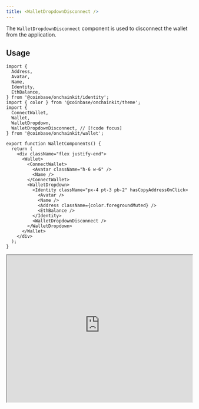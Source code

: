 ```yaml
---
title: <WalletDropdownDisconnect />
---
```


The `WalletDropdownDisconnect` component is used to disconnect the wallet from the application.

## Usage

```tsx
import {
  Address,
  Avatar,
  Name,
  Identity,
  EthBalance,
} from '@coinbase/onchainkit/identity';
import { color } from '@coinbase/onchainkit/theme';
import {
  ConnectWallet,
  Wallet,
  WalletDropdown,
  WalletDropdownDisconnect, // [!code focus]
} from '@coinbase/onchainkit/wallet';

export function WalletComponents() {
  return (
    <div className="flex justify-end">
      <Wallet>
        <ConnectWallet>
          <Avatar className="h-6 w-6" />
          <Name />
        </ConnectWallet>
        <WalletDropdown>
          <Identity className="px-4 pt-3 pb-2" hasCopyAddressOnClick>
            <Avatar />
            <Name />
            <Address className={color.foregroundMuted} />
            <EthBalance />
          </Identity>
          <WalletDropdownDisconnect />
        </WalletDropdown>
      </Wallet>
    </div>
  );
}
```

<iframe
  src="https://684b5e62b1ff46bc5bf83966-aijszlfakk.chromatic.com/iframe.html?args=&id=onchainkit-wallet-disconnect--main&viewMode=story&dark=true&hero=true"
  width="100%"
  height="400"
/>
{/* <WalletComponents>
  <Wallet>
    <ConnectWallet>
      <Avatar className="h-6 w-6" />
      <Name />
    </ConnectWallet>
    <WalletDropdown>
      <Identity className="px-4 pt-3 pb-2" hasCopyAddressOnClick>
        <Avatar />
        <Name />
        <Address className={color.foregroundMuted} />
        <EthBalance />
      </Identity>
      <WalletDropdownDisconnect />
    </WalletDropdown>
  </Wallet>
</WalletComponents> */}

### Override styles

You can override component styles using `className`.

```tsx
// omitted for brevity

<WalletDropdownDisconnect className="hover:bg-red-500" /> // [!code focus]
```

<iframe
  src="https://684b5e62b1ff46bc5bf83966-aijszlfakk.chromatic.com/iframe.html?args=&id=onchainkit-wallet-disconnect--override-styles&viewMode=story&dark=true&hero=true"
  width="100%"
  height="400"
/>
{/* <WalletComponents>
  <Wallet>
    <ConnectWallet text="Log In">
      <Avatar className="h-6 w-6" />
      <Name />
    </ConnectWallet>
    <WalletDropdown>
      <Identity className="px-4 pt-3 pb-2" hasCopyAddressOnClick>
        <Avatar />
        <Name />
        <Address className={color.foregroundMuted} />
        <EthBalance />
      </Identity>
      <WalletDropdownDisconnect className="hover:bg-red-500" />
    </WalletDropdown>
  </Wallet>
</WalletComponents> */}

### Override text

You can override component text using `text`.

```tsx
// omitted for brevity

<WalletDropdownDisconnect text="Log out" /> // [!code focus]
```

<iframe
  src="https://684b5e62b1ff46bc5bf83966-aijszlfakk.chromatic.com/iframe.html?args=&id=onchainkit-wallet-disconnect--override-text&viewMode=story&dark=true&hero=true"
  width="100%"
  height="400"
/>
{/* <WalletComponents>
  <Wallet>
    <ConnectWallet text="Log In">
      <Avatar className="h-6 w-6" />
      <Name />
    </ConnectWallet>
    <WalletDropdown>
      <Identity className="px-4 pt-3 pb-2" hasCopyAddressOnClick>
        <Avatar />
        <Name />
        <Address className={color.foregroundMuted} />
        <EthBalance />
      </Identity>
      <WalletDropdownDisconnect text="Log out" />
    </WalletDropdown>
  </Wallet>
</WalletComponents> */}

## Props
- [`WalletDropdownDisconnectReact`](/onchainkit/wallet/types#walletdropdowndisconnectreact)


<PolicyBanner />
